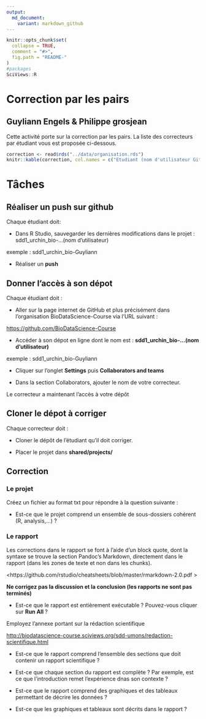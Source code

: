 ```yaml
---
output:
  md_document:
    variant: markdown_github
---
```


<!-- README.md is generated from README.Rmd. Please edit that file -->

```r
knitr::opts_chunk$set(
  collapse = TRUE,
  comment = "#>",
  fig.path = "README-"
)
#packages
SciViews::R
```


# Correction par les pairs

## Guyliann Engels & Philippe grosjean

Cette activité porte sur la correction par les pairs. La liste des correcteurs par étudiant vous est proposée ci-dessous.

```r
correction <- read$rds("../data/organisation.rds")
knitr::kable(correction, col.names = c("Etudiant (nom d'utilisateur GitHub)", "Correcteur (nom d'utilisateur GitHub)"))
```


# Tâches


## Réaliser un push sur github

Chaque étudiant doit:

- Dans R Studio, sauvegarder les dernières modifications dans le projet : sdd1_urchin_bio-...(nom d'utilisateur)

exemple : sdd1_urchin_bio-Guyliann

- Réaliser un **push** 

## Donner l'accès à son dépot

Chaque étudiant doit :

- Aller sur la page internet de GitHub et plus précisément dans l'organisation BioDataScience-Course via l'URL suivant : 

<https://github.com/BioDataScience-Course>

- Accéder à son dépot en ligne dont le nom est : **sdd1_urchin_bio-...(nom d'utilisateur)**

exemple : sdd1_urchin_bio-Guyliann

- Cliquer sur l'onglet **Settings** puis **Collaborators and teams**

- Dans la section Collaborators, ajouter le nom de votre correcteur. 

Le correcteur a maintenant l'accès à votre dépôt

## Cloner le dépot à corriger

Chaque correcteur doit :

- Cloner le dépôt de l'étudiant qu'il doit corriger.

- Placer le projet  dans **shared/projects/**

## Correction

### Le projet 

Créez un fichier au format txt pour répondre à la question suivante : 

- Est-ce que le projet comprend un ensemble de sous-dossiers cohérent (R, analysis,...) ? 

### Le rapport

Les corrections dans le rapport se font à l'aide d'un block quote, dont la syntaxe se trouve la section Pandoc's Markdown, directement dans le rapport (dans les zones de texte et non dans les chunks).

<https://github.com/rstudio/cheatsheets/blob/master/rmarkdown-2.0.pdf >

**Ne corrigez pas la discussion et la conclusion (les rapports ne sont pas terminés)**

- Est-ce que le rapport est entièrement exécutable ? Pouvez-vous cliquer sur **Run All** ? 

Employez l'annexe portant sur la rédaction scientifique

 <http://biodatascience-course.sciviews.org/sdd-umons/redaction-scientifique.html>

- Est-ce que le rapport comprend l'ensemble des sections que doit contenir un rapport scientifique ? 

- Est-ce que chaque section du rapport est complète ? Par exemple, est ce que l'introduction remet l'expérience dnas son contexte ?

- Est-ce que le rapport comprend des graphiques et des tableaux permettant de décrire les données ? 

- Est-ce que les graphiques et tableaux sont décrits dans le rapport ? 


